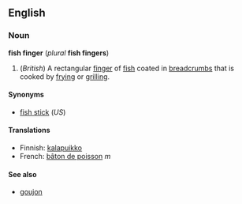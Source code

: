<!--

If you edit this page, please make corresponding edits to "fish finger".

-->


==English==
===Noun===
'''fish finger''' (''plural'' '''fish fingers''')
#(''British'') A rectangular [[finger]] of [[fish]] coated in [[breadcrumb]]s that is cooked by [[fry]]ing or [[grill]]ing.

====Synonyms====
*[[fish stick]] (''US'')

====Translations====
*Finnish: [[kalapuikko]]
*French: [[bâton de poisson]] ''m''

====See also====
*[[goujon]]